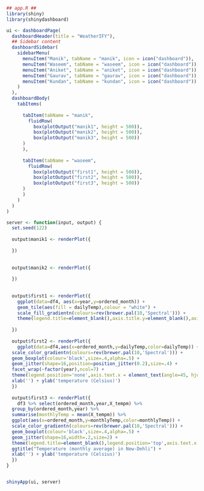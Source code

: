 

```r

## app.R ##
library(shiny)
library(shinydashboard)

ui <- dashboardPage(
  dashboardHeader(title = "WeatherIFY"),
  ## Sidebar content
  dashboardSidebar(
    sidebarMenu(
      menuItem("Manik", tabName = "manik", icon = icon("dashboard")),
      menuItem("Waseem", tabName = "waseem", icon = icon("dashboard")),
      menuItem("Aniket", tabName = "aniket", icon = icon("dashboard")),
      menuItem("Gaurav", tabName = "gaurav", icon = icon("dashboard")),
      menuItem("Kundan", tabName = "kundan", icon = icon("dashboard"))
    )
  ),
  dashboardBody(
    tabItems(
      
      tabItem(tabName = "manik",
        fluidRow(
          box(plotOutput("manik1", height = 500)),
          box(plotOutput("manik2", height = 500)),
          box(plotOutput("manik3", height = 500))
      )
      ),
      
      tabItem(tabName = "waseem",
        fluidRow(
          box(plotOutput("first1", height = 500)),
          box(plotOutput("first2", height = 500)),
          box(plotOutput("first3", height = 500))
      )
      )
    )
  )
)

server <- function(input, output) {
  set.seed(122)
  
  output$manik1 <- renderPlot({
    
  })
  
  
  output$manik2 <- renderPlot({
    
  })
  
  
  output$first1 <- renderPlot({
    ggplot(data=df4, aes(x=year,y=ordered_month)) + 
    geom_tile(aes(fill = dailyTemp),colour = "white") + 
    scale_fill_gradientn(colours=rev(brewer.pal(10,'Spectral'))) + 
    theme(legend.title=element_blank(),axis.title.y=element_blank(),axis.title.x=element_blank(),legend.position="top") + ggtitle("Temperature (daily average) in New-Dehli")
    
  })
  
  output$first2 <- renderPlot({
    ggplot(data=df4,aes(x=ordered_month,y=dailyTemp,color=dailyTemp)) + 
  scale_color_gradientn(colours=rev(brewer.pal(10,'Spectral'))) + 
  geom_boxplot(colour='black',size=.4,alpha=.5) + 
  geom_jitter(shape=16,position=position_jitter(0.2),size=.4) + 
  facet_wrap(~factor(year),ncol=7) + 
  theme(legend.position='none',axis.text.x = element_text(angle=45, hjust=1)) + 
  xlab('') + ylab('temperature (Celsius)')
  })
  
  output$first3 <- renderPlot({
    df3 %>% select(ordered_month,year,X_tempm) %>% 
  group_by(ordered_month,year) %>% 
  summarise(monthlyTemp = mean(X_tempm)) %>% 
  ggplot(aes(x=ordered_month,y=monthlyTemp,color=monthlyTemp)) + 
  scale_color_gradientn(colours=rev(brewer.pal(10,'Spectral'))) + 
  geom_boxplot(colour='black',size=.4,alpha=.5) + 
  geom_jitter(shape=16,width=.2,size=2) + 
  theme(legend.title=element_blank(),legend.position='top',axis.text.x = element_text(angle=45, hjust=1)) + 
  ggtitle("Temperature (monthly average) in New-Dehli") + 
  xlab('') + ylab('temperature (Celsius)')
  })
}


shinyApp(ui, server)


```

